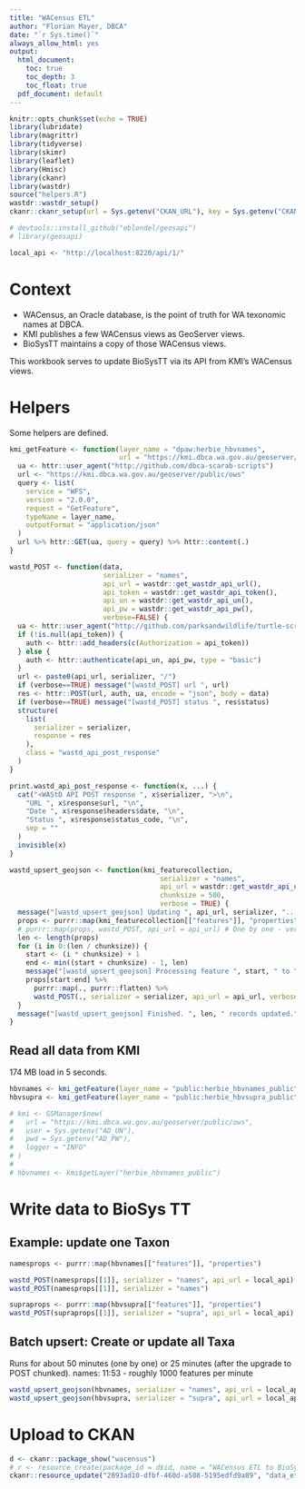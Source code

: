 ```yaml
---
title: "WACensus ETL"
author: "Florian Mayer, DBCA"
date: "`r Sys.time()`"
always_allow_html: yes
output:
  html_document:
    toc: true
    toc_depth: 3
    toc_float: true
  pdf_document: default
---
```




```r
knitr::opts_chunk$set(echo = TRUE)
library(lubridate)
library(magrittr)
library(tidyverse)
library(skimr)
library(leaflet)
library(Hmisc)
library(ckanr)
library(wastdr)
source("helpers.R")
wastdr::wastdr_setup()
ckanr::ckanr_setup(url = Sys.getenv("CKAN_URL"), key = Sys.getenv("CKAN_API_KEY"))

# devtools::install_github("eblondel/geosapi")
# library(geosapi)

local_api <- "http://localhost:8220/api/1/"
```

# Context

* WACensus, an Oracle database, is the point of truth for WA texonomic names at DBCA.
* KMI publishes a few WACensus views as GeoServer views.
* BioSysTT maintains a copy of those WACensus views.

This workbook serves to update BioSysTT via its API from KMI's WACensus views.


# Helpers
Some helpers are defined.

```r
kmi_getFeature <- function(layer_name = "dpaw:herbie_hbvnames",
                           url = "https://kmi.dbca.wa.gov.au/geoserver/dpaw/ows") {
  ua <- httr::user_agent("http://github.com/dbca-scarab-scripts")
  url <- "https://kmi.dbca.wa.gov.au/geoserver/public/ows"
  query <- list(
    service = "WFS",
    version = "2.0.0",
    request = "GetFeature",
    typeName = layer_name,
    outputFormat = "application/json"
  )
  url %>% httr::GET(ua, query = query) %>% httr::content(.)
}

wastd_POST <- function(data,
                       serializer = "names",
                       api_url = wastdr::get_wastdr_api_url(),
                       api_token = wastdr::get_wastdr_api_token(),
                       api_un = wastdr::get_wastdr_api_un(),
                       api_pw = wastdr::get_wastdr_api_pw(),
                       verbose=FALSE) {
  ua <- httr::user_agent("http://github.com/parksandwildlife/turtle-scripts")
  if (!is.null(api_token)) {
    auth <- httr::add_headers(c(Authorization = api_token))
  } else {
    auth <- httr::authenticate(api_un, api_pw, type = "basic")
  }
  url <- paste0(api_url, serializer, "/")
  if (verbose==TRUE) message("[wastd_POST] url ", url)
  res <- httr::POST(url, auth, ua, encode = "json", body = data)
  if (verbose==TRUE) message("[wastd_POST] status ", res$status)
  structure(
    list(
      serializer = serializer,
      response = res
    ),
    class = "wastd_api_post_response"
  )
}

print.wastd_api_post_response <- function(x, ...) {
  cat("<WAStD API POST response ", x$serializer, ">\n",
    "URL ", x$response$url, "\n",
    "Date ", x$response$headers$date, "\n",
    "Status ", x$response$status_code, "\n",
    sep = ""
  )
  invisible(x)
}

wastd_upsert_geojson <- function(kmi_featurecollection,
                                     serializer = "names",
                                     api_url = wastdr::get_wastdr_api_url(),
                                     chunksize = 500,
                                     verbose = TRUE) {
  message("[wastd_upsert_geojson] Updating ", api_url, serializer, "...")
  props <- purrr::map(kmi_featurecollection[["features"]], "properties")
  # purrr::map(props, wastd_POST, api_url = api_url) # One by one - very slow. Faster:
  len <- length(props)
  for (i in 0:(len / chunksize)) {
    start <- (i * chunksize) + 1
    end <- min((start + chunksize) - 1, len)
    message("[wastd_upsert_geojson] Processing feature ", start, " to ", end)
    props[start:end] %>%
      purrr::map(., purrr::flatten) %>%
      wastd_POST(., serializer = serializer, api_url = api_url, verbose = verbose)
  }
  message("[wastd_upsert_geojson] Finished. ", len, " records updated.")
}
```

## Read all data from KMI

174 MB load in 5 seconds.

```r
hbvnames <- kmi_getFeature(layer_name = "public:herbie_hbvnames_public")
hbvsupra <- kmi_getFeature(layer_name = "public:herbie_hbvsupra_public")

# kmi <- GSManager$new(
#   url = "https://kmi.dbca.wa.gov.au/geoserver/public/ows",
#   user = Sys.getenv("AD_UN"),
#   pwd = Sys.getenv("AD_PW"),
#   logger = "INFO"
# )
#
# hbvnames <- kmi$getLayer("herbie_hbvnames_public")
```

# Write data to BioSys TT

## Example: update one Taxon

```r
namesprops <- purrr::map(hbvnames[["features"]], "properties")

wastd_POST(namesprops[[1]], serializer = "names", api_url = local_api)
wastd_POST(namesprops[[1]], serializer = "names")

supraprops <- purrr::map(hbvsupra[["features"]], "properties")
wastd_POST(supraprops[[1]], serializer = "supra", api_url = local_api)

```

## Batch upsert: Create or update all Taxa

Runs for about 50 minutes (one by one) or 25 minutes (after the upgrade to POST chunked).
names: 11:53 - 
roughly 1000 features per minute

```r
wastd_upsert_geojson(hbvnames, serializer = "names", api_url = local_api, verbose = T)
wastd_upsert_geojson(hbvsupra, serializer = "supra", api_url = local_api, verbose = T)
```

# Upload to CKAN

```r
d <- ckanr::package_show("wacensus")
# r <- resource_create(package_id = d$id, name = "WACensus ETL to BioSysTT", format = "HTML", upload = "data_etl_wacensus.html")
ckanr::resource_update("2893ad10-dfbf-460d-a508-5195edfd9a89", "data_etl_wacensus.html")
```
